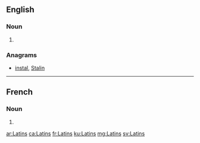 ==English==

===Noun===
{{head|en|noun plural form}}

# {{plural of|Latin|lang=en}}

===Anagrams===
* [[instal#English|instal]], [[Stalin#English|Stalin]]

----

==French==

===Noun===
{{head|fr|noun plural form|g=m}}

# {{plural of|Latin|lang=fr}}

[[ar:Latins]]
[[ca:Latins]]
[[fr:Latins]]
[[ku:Latins]]
[[mg:Latins]]
[[sv:Latins]]
